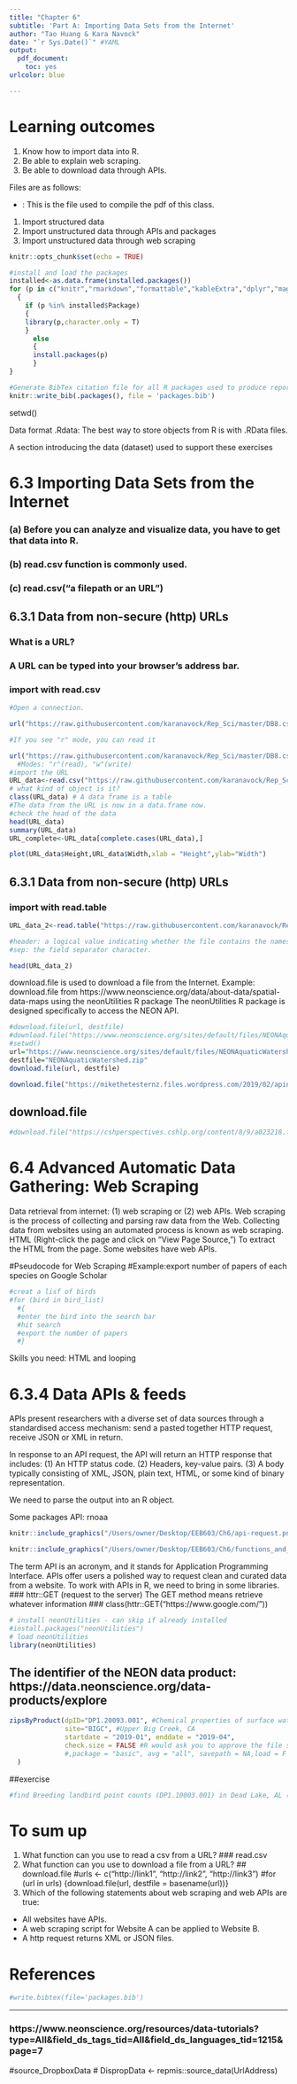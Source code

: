 ```yaml
---
title: "Chapter 6"
subtitle: 'Part A: Importing Data Sets from the Internet'
author: "Tao Huang & Kara Navock"
date: "`r Sys.Date()`" #YAML
output: 
  pdf_document:
    toc: yes
urlcolor: blue

---
```


\newpage

# Learning outcomes
(1) Know how to import data into R.
(2) Be able to explain web scraping.
(3) Be able to download data through APIs.

Files are as follows:

- \verb|Ch6_1 2.Rmd|: This is the \verb|.Rmd| file used to compile the pdf of this class. 

1. Import structured data
2. Import unstructured data through APIs and packages
3. Import unstructured data through web scraping

```r
knitr::opts_chunk$set(echo = TRUE)
```

```r
#install and load the packages
installed<-as.data.frame(installed.packages())
for (p in c("knitr","rmarkdown","formattable","kableExtra","dplyr","magrittr","prettydoc","htmltools","knitcitations"))
  {
    if (p %in% installed$Package)
    {
    library(p,character.only = T)
    } 
      else
      {
      install.packages(p)
      }
}

#Generate BibTex citation file for all R packages used to produce report
knitr::write_bib(.packages(), file = 'packages.bib')
```

setwd()

Data format
.Rdata: The best way to store objects from R is with .RData files.

A section introducing the data (dataset) used to support these exercises 

# 6.3 Importing Data Sets from the Internet
### (a) Before you can analyze and visualize data, you have to get that data into R.
### (b) read.csv function is commonly used.
### (c) read.csv("a filepath or an URL")
## 6.3.1 Data from non-secure (http) URLs
### What is a URL?
### A URL can be typed into your browser's address bar.
### import with read.csv
```r


#Open a connection.

url("https://raw.githubusercontent.com/karanavock/Rep_Sci/master/DB8.csv")

#If you see "r" mode, you can read it

url("https://raw.githubusercontent.com/karanavock/Rep_Sci/master/DB8.csv")
  #Modes: "r"(read), "w"(write)
#import the URL
URL_data<-read.csv("https://raw.githubusercontent.com/karanavock/Rep_Sci/master/DB8.csv")
# what kind of object is it?
class(URL_data) # A data frame is a table
#The data from the URL is now in a data.frame now.
#check the head of the data
head(URL_data)
summary(URL_data)
URL_complete<-URL_data[complete.cases(URL_data),]
```



```r
plot(URL_data$Height,URL_data$Width,xlab = "Height",ylab="Width")
```

## 6.3.1 Data from non-secure (http) URLs
### import with read.table
```r
URL_data_2<-read.table("https://raw.githubusercontent.com/karanavock/Rep_Sci/master/DB8.csv")

#header: a logical value indicating whether the file contains the names of the variables as its first line. 
#sep: the field separator character.

head(URL_data_2)
```

download.file is used to download a file from the Internet.
Example: download.file from https://www.neonscience.org/data/about-data/spatial-data-maps using the neonUtilities R package
The neonUtilities R package is designed specifically to access the NEON API.
```r
#download.file(url, destfile)
#download.file("https://www.neonscience.org/sites/default/files/NEONAquaticWatershed.zip",destfile="/Users/owner/Desktop/NEONAquaticWatershed.zip")
#setwd()
url="https://www.neonscience.org/sites/default/files/NEONAquaticWatershed.zip"
destfile="NEONAquaticWatershed.zip"
download.file(url, destfile)


```

```r
download.file("https://mikethetesternz.files.wordpress.com/2019/02/apinotipa.png",destfile="IPA2.png")

```

## download.file
```r
#download.file("https://cshperspectives.cshlp.org/content/8/9/a023218.full.pdf",destfile="/Users/owner/Desktop/EEB603/Ch6/paper.pdf")
```

# 6.4 Advanced Automatic Data Gathering: Web Scraping

Data retrieval from internet: (1) web scraping or (2) web APIs.
Web scraping is the process of collecting and parsing raw data from the Web.
Collecting data from websites using an automated process is known as web scraping. 
HTML (Right-click the page and click on “View Page Source,”)
To extract the HTML from the page.
Some websites have web APIs.

#Pseudocode for Web Scraping 
#Example:export number of papers of each species on Google Scholar
```r
#creat a lisf of birds
#for (bird in bird_list)
  #{
  #enter the bird into the search bar
  #hit search
  #export the number of papers
  #}
```

Skills you need: HTML and looping

# 6.3.4 Data APIs & feeds

APIs present researchers with a diverse set of data sources through a standardised access mechanism: send a pasted together HTTP request, receive JSON or XML in return.

In response to an API request, the API will return an HTTP response that includes: (1) An HTTP status code. (2) Headers, key-value pairs. (3) A body typically consisting of XML, JSON, plain text, HTML, or some kind of binary representation.

We need to parse the output into an R object.

Some packages API:
rnoaa

```r
knitr::include_graphics("/Users/owner/Desktop/EEB603/Ch6/api-request.png")
```


```r
knitr::include_graphics("/Users/owner/Desktop/EEB603/Ch6/functions_and_classes.png")
```

The term API is an acronym, and it stands for Application Programming Interface.
APIs offer users a polished way to request clean and curated data from a website. 
To work with APIs in R, we need to bring in some libraries. 
### httr::GET (request to the server) 
The GET method means retrieve whatever information
### class(httr::GET("https://www.google.com/"))
```r
# install neonUtilities - can skip if already installed
#install.packages("neonUtilities")
# load neonUtilities
library(neonUtilities)
```

## The identifier of the NEON data product: https://data.neonscience.org/data-products/explore
```r
zipsByProduct(dpID="DP1.20093.001", #Chemical properties of surface water
              site="BIGC", #Upper Big Creek, CA
              startdate = "2019-01", enddate = "2019-04",
              check.size = FALSE #R would ask you to approve the file size
              #,package = "basic", avg = "all", savepath = NA,load = F
  )
```

##exercise
```r
#find Breeding landbird point counts (DP1.10003.001) in Dead Lake, AL (DELA) from 2016 to 2019 with the function zipsByProduct

```


# To sum up
1. What function can you use to read a csv from a URL?
### read.csv
2. What function can you use to download a file from a URL?
## download.file
#urls <- c("http://link1", "http://link2", "http://link3")
#for (url in urls) {download.file(url, destfile = basename(url))}
3. Which of the following statements about web scraping and web APIs are true:
- All websites have APIs.
- A web scraping script for Website A can be applied to Website B.
- A http request returns XML or JSON files.

# References
```r
#write.bibtex(file='packages.bib')
```

----
### https://www.neonscience.org/resources/data-tutorials?type=All&field_ds_tags_tid=All&field_ds_languages_tid=1215&page=7
#source_DropboxData
# DispropData <- repmis::source_data(UrlAddress)
